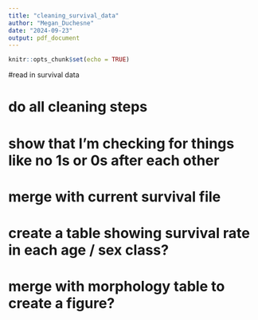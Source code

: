```yaml
---
title: "cleaning_survival_data"
author: "Megan_Duchesne"
date: "2024-09-23"
output: pdf_document
---
```


```r
knitr::opts_chunk$set(echo = TRUE)
```

#read in survival data

# do all cleaning steps

# show that I'm checking for things like no 1s or 0s after each other

# merge with current survival file

# create a table showing survival rate in each age / sex class?

# merge with morphology table to create a figure? 